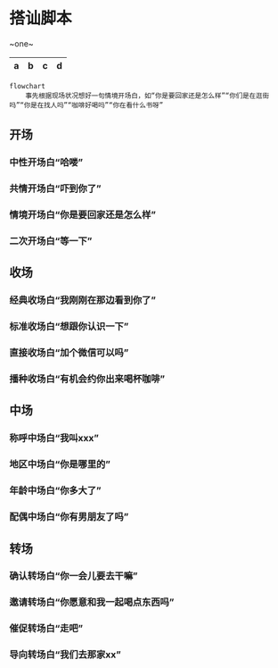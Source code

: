 # 搭讪脚本

~one~

| a | b | c | d |
|---|:--|--:|:-:|

```mermaid
flowchart
    事先根据现场状况想好一句情境开场白，如“你是要回家还是怎么样”“你们是在逛街吗”“你是在找人吗”“咖啡好喝吗”“你在看什么书呀”
```

## 开场

### 中性开场白“哈喽”

### 共情开场白“吓到你了”

### 情境开场白“你是要回家还是怎么样”

### 二次开场白“等一下”

## 收场

### 经典收场白“我刚刚在那边看到你了”

### 标准收场白“想跟你认识一下”

### 直接收场白“加个微信可以吗”

### 播种收场白“有机会约你出来喝杯咖啡”

## 中场

### 称呼中场白“我叫xxx”

### 地区中场白“你是哪里的”

### 年龄中场白“你多大了”

### 配偶中场白“你有男朋友了吗”

## 转场

### 确认转场白“你一会儿要去干嘛”

### 邀请转场白“你愿意和我一起喝点东西吗”

### 催促转场白“走吧”

### 导向转场白“我们去那家xx”